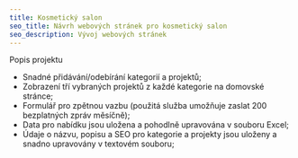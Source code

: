 ```yaml
---
title: Kosmetický salon
seo_title: Návrh webových stránek pro kosmetický salon
seo_description: Vývoj webových stránek
---
```

Popis projektu
- Snadné přidávání/odebírání kategorií a projektů;
- Zobrazení tří vybraných projektů z každé kategorie na domovské stránce;
- Formulář pro zpětnou vazbu (použitá služba umožňuje zaslat 200 bezplatných zpráv měsíčně);
- Data pro nabídku jsou uložena a pohodlně upravována v souboru Excel;
- Údaje o názvu, popisu a SEO pro kategorie a projekty jsou uloženy a snadno upravovány v textovém souboru; 